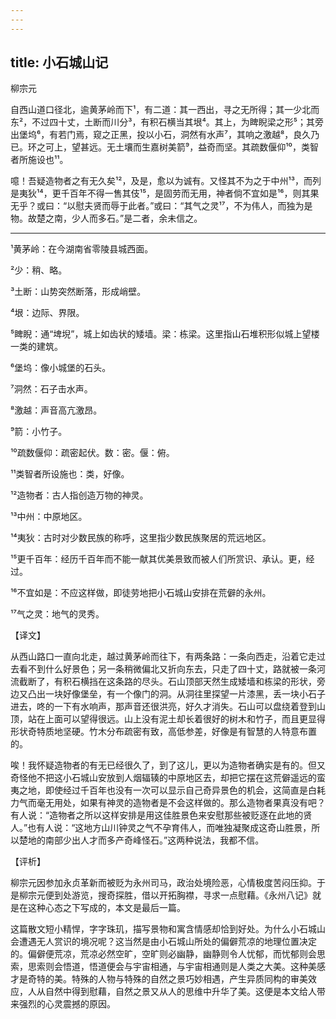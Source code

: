 ```yaml
---
---
---
```

title: 小石城山记
---




柳宗元

自西山道口径北，逾黄茅岭而下¹，有二道：其一西出，寻之无所得；其一少北而东²，不过四十丈，土断而川分³，有积石横当其垠⁴。其上，为睥睨梁之形⁵；其旁出堡坞⁶，有若门焉，窥之正黑，投以小石，洞然有水声⁷，其响之激越⁸，良久乃已。环之可上，望甚远。无土壤而生嘉树美箭⁹，益奇而坚。其疏数偃仰¹⁰，类智者所施设也¹¹。

噫！吾疑造物者之有无久矣¹²，及是，愈以为诚有。又怪其不为之于中州¹³，而列是夷狄¹⁴，更千百年不得一售其伎¹⁵，是固劳而无用，神者倘不宜如是¹⁶，则其果无乎？或曰：“以慰夫贤而辱于此者。”或曰：“其气之灵¹⁷，不为伟人，而独为是物。故楚之南，少人而多石。”是二者，余未信之。



***



¹黄茅岭：在今湖南省零陵县城西面。

²少：稍、略。

³土断：山势突然断落，形成峭壁。

⁴垠：边际、界限。

⁵睥睨：通“埤堄”，城上如齿状的矮墙。梁：栋梁。这里指山石堆积形似城上望楼一类的建筑。

⁶堡坞：像小城堡的石头。

⁷洞然：石子击水声。

⁸激越：声音高亢激昂。

⁹箭：小竹子。

¹⁰疏数偃仰：疏密起伏。数：密。偃：俯。

¹¹类智者所设施也：类，好像。

¹²造物者：古人指创造万物的神灵。

¹³中州：中原地区。

¹⁴夷狄：古时对少数民族的称呼，这里指少数民族聚居的荒远地区。

¹⁵更千百年：经历千百年而不能一献其优美景致而被人们所赏识、承认。更，经过。

¹⁶不宜如是：不应这样做，即徒劳地把小石城山安排在荒僻的永州。

¹⁷气之灵：地气的灵秀。

【译文】

从西山路口一直向北走，越过黄茅岭而往下，有两条路：一条向西走，沿着它走过去看不到什么好景色；另一条稍微偏北又折向东去，只走了四十丈，路就被一条河流截断了，有积石横挡在这条路的尽头。石山顶部天然生成矮墙和栋梁的形状，旁边又凸出一块好像堡垒，有一个像门的洞。从洞往里探望一片漆黑，丢一块小石子进去，咚的一下有水响声，那声音还很洪亮，好久才消失。石山可以盘绕着登到山顶，站在上面可以望得很远。山上没有泥土却长着很好的树木和竹子，而且更显得形状奇特质地坚硬。竹木分布疏密有致，高低参差，好像是有智慧的人特意布置的。

唉！我怀疑造物者的有无已经很久了，到了这儿，更以为造物者确实是有的。但又奇怪他不把这小石城山安放到人烟辐辏的中原地区去，却把它摆在这荒僻遥远的蛮夷之地，即使经过千百年也没有一次可以显示自己奇异景色的机会，这简直是白耗力气而毫无用处，如果有神灵的造物者是不会这样做的。那么造物者果真没有吧？有人说：“造物者之所以这样安排是用这佳胜景色来安慰那些被贬逐在此地的贤人。”也有人说：“这地方山川钟灵之气不孕育伟人，而唯独凝聚成这奇山胜景，所以楚地的南部少出人才而多产奇峰怪石。”这两种说法，我都不信。

【评析】

柳宗元因参加永贞革新而被贬为永州司马，政治处境险恶，心情极度苦闷压抑。于是柳宗元便到处游览，搜奇探胜，借以开拓胸襟，寻求一点慰藉。《永州八记》就是在这种心态之下写成的，本文是最后一篇。

这篇散文短小精悍，字字珠玑，描写景物和寓含情感却恰到好处。为什么小石城山会遭遇无人赏识的境况呢？这当然是由小石城山所处的偏僻荒凉的地理位置决定的。偏僻便荒凉，荒凉必然空旷，空旷则必幽静，幽静则令人忧郁，而忧郁则会思索，思索则会悟道，悟道便会与宇宙相通，与宇宙相通则是人类之大美。这种美感才是奇特的美。特殊的人物与特殊的自然之景巧妙相遇，产生异质同构的审美效应，人从自然中得到慰藉，自然之景又从人的思维中升华了美。这便是本文给人带来强烈的心灵震撼的原因。